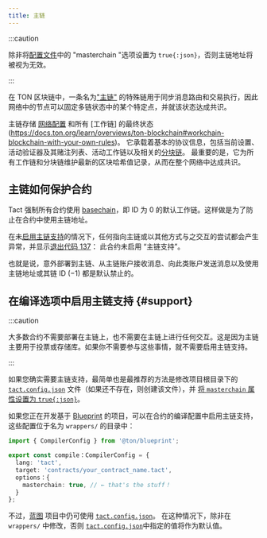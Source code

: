 ```yaml
---
title: 主链
---
```


:::caution

  除非将[配置文件](/book/config)中的 "masterchain "选项设置为 `true{:json}`，否则主链地址将被视为无效。

:::

在 TON 区块链中，一条名为["主链"](https://docs.ton.org/learn/overviews/ton-blockchain#masterchain-blockchain-of-blockchains) 的特殊链用于同步消息路由和交易执行，因此网络中的节点可以固定多链状态中的某个特定点，并就该状态达成共识。

主链存储 [网络配置](/ref/core-advanced#getconfigparam) 和所有 [工作链] 的最终状态(https://docs.ton.org/learn/overviews/ton-blockchain#workchain-blockchain-with-your-own-rules)。 它承载着基本的协议信息，包括当前设置、活动验证器及其赌注列表、活动工作链以及相关的[分块链](https://docs.ton.org/develop/blockchain/shards)。 最重要的是，它为所有工作链和分块链维护最新的区块哈希值记录，从而在整个网络中达成共识。

## 主链如何保护合约

Tact 强制所有合约使用 [basechain](https://docs.ton.org/develop/blockchain/shards)，即 ID 为 $0$ 的默认工作链。这样做是为了防止在合约中使用主链地址。

在未[启用主链支持](#support)的情况下，任何指向主链或以其他方式与之交互的尝试都会产生异常，并显示[退出代码 137](/book/exit-codes#137)： 此合约未启用 “主链支持”。

也就是说，意外部署到主链、从主链账户接收消息、向此类账户发送消息以及使用主链地址或其链 ID ($-1$) 都是默认禁止的。

## 在编译选项中启用主链支持 {#support}

:::caution

大多数合约不需要部署在主链上，也不需要在主链上进行任何交互。这是因为主链主要用于投票或存储库。如果你不需要参与这些事情，就不需要启用主链支持。

:::

如果您确实需要主链支持，最简单也是最推荐的方法是修改项目根目录下的 [`tact.config.json`](/book/config) 文件（如果还不存在，则创建该文件），并 [将 `masterchain` 属性设置为 `true{:json}`](/book/config#options-masterchain)。

如果您正在开发基于 [Blueprint][bp] 的项目，可以在合约的编译配置中启用主链支持，这些配置位于名为 `wrappers/` 的目录中：

```typescript title="wrappers/YourContractName.compile.ts" {7}
import { CompilerConfig } from '@ton/blueprint';

export const compile：CompilerConfig = {
  lang: 'tact',
  target: 'contracts/your_contract_name.tact',
  options：{
    masterchain: true, // ← that's the stuff！
  }
};
```

不过，[蓝图][bp] 项目中仍可使用 [`tact.config.json`](/book/config)。 在这种情况下，除非在 `wrappers/` 中修改，否则 [`tact.config.json`](/book/config)中指定的值将作为默认值。

[bp]: https://github.com/ton-org/blueprint
